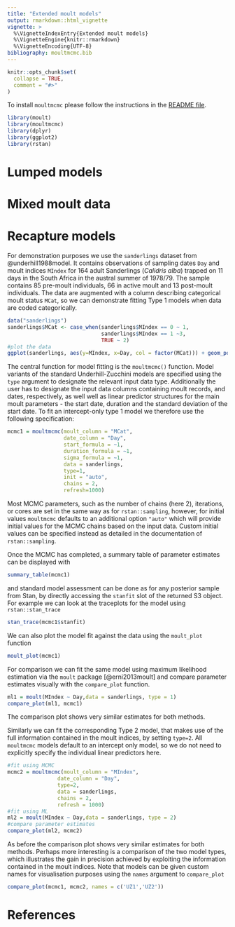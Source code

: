 ```yaml
---
title: "Extended moult models"
output: rmarkdown::html_vignette
vignette: >
  %\VignetteIndexEntry{Extended moult models}
  %\VignetteEngine{knitr::rmarkdown}
  %\VignetteEncoding{UTF-8}
bibliography: moultmcmc.bib
---
```


```r
knitr::opts_chunk$set(
  collapse = TRUE,
  comment = "#>"
)
```

To install `moultmcmc` please follow the instructions in the [README file](https://github.com/pboesu/moultmcmc#installation).

```r
library(moult)
library(moultmcmc)
library(dplyr)
library(ggplot2)
library(rstan)
```

# Lumped models

# Mixed moult data

# Recapture models

For demonstration purposes we use the `sanderlings` dataset from @underhill1988model. It contains observations of sampling dates `Day` and moult indices `MIndex` for 164 adult Sanderlings (*Calidris alba*) trapped on 11 days in the South Africa in the austral summer of 1978/79. The sample contains 85 pre-moult individuals, 66 in active moult and 13 post-moult individuals. The data are augmented with a column describing categorical moult status `MCat`, so we can demonstrate fitting Type 1 models when data are coded categorically.

```r
data("sanderlings")
sanderlings$MCat <- case_when(sanderlings$MIndex == 0 ~ 1,
                              sanderlings$MIndex == 1 ~3,
                              TRUE ~ 2)
#plot the data
ggplot(sanderlings, aes(y=MIndex, x=Day, col = factor(MCat))) + geom_point() +theme_classic()
```

The central function for model fitting is the `moultmcmc()` function. Model variants of the standard Underhill-Zucchini models are specified using the `type` argument to designate the relevant input data type. Additionally the user has to designate the input data columns containing moult records, and dates, respectively, as well well as linear predictor structures for the main moult parameters - the start date, duration and the standard deviation of the start date. To fit an intercept-only type 1 model we therefore use the following specification:
```r
mcmc1 = moultmcmc(moult_column = "MCat",
                  date_column = "Day",
                  start_formula = ~1,
                  duration_formula = ~1,
                  sigma_formula = ~1,
                  data = sanderlings,
                  type=1,
                  init = "auto",
                  chains = 2,
                  refresh=1000)
```
Most MCMC parameters, such as the number of chains (here 2), iterations, or cores are set in the same way as for `rstan::sampling`, however, for initial values `moultmcmc` defaults to an additional option `"auto"` which will provide initial values for the MCMC chains based on the input data. Custom initial values can be specified instead as detailed in the documentation of `rstan::sampling`.

Once the MCMC has completed, a summary table of parameter estimates can be displayed with
```r
summary_table(mcmc1)
```
and standard model assessment can be done as for any posterior sample from Stan, by directly accessing the `stanfit` slot of the returned S3 object. For example we can look at the traceplots for the model using `rstan::stan_trace`
```r
stan_trace(mcmc1$stanfit)
```
We can also plot the model fit against the data using the `moult_plot` function
```r
moult_plot(mcmc1)
```




For comparison we can fit the same model using maximum likelihood estimation via the `moult` package [@erni2013moult] and compare parameter estimates visually with the `compare_plot` function.
```r
ml1 = moult(MIndex ~ Day,data = sanderlings, type = 1)
compare_plot(ml1, mcmc1)
```

The comparison plot shows very similar estimates for both methods.

Similarly we can fit the corresponding Type 2 model, that makes use of the full information contained in the moult indices, by setting `type=2`. All `moultmcmc` models default to an intercept only model, so we do not need to explicitly specify the individual linear predictors here.

```r
#fit using MCMC
mcmc2 = moultmcmc(moult_column = "MIndex",
                date_column = "Day",
                type=2,
                data = sanderlings,
                chains = 2,
                refresh = 1000)
#fit using ML
ml2 = moult(MIndex ~ Day,data = sanderlings, type = 2)
#compare parameter estimates
compare_plot(ml2, mcmc2)
```

As before the comparison plot shows very similar estimates for both methods. Perhaps more interesting is a comparison of the two model types, which illustrates the gain in precision achieved by exploiting the information contained in the moult indices. Note that models can be given custom names for visualisation purposes using the `names` argument to `compare_plot`
```r
compare_plot(mcmc1, mcmc2, names = c('UZ1','UZ2'))
```

# References

